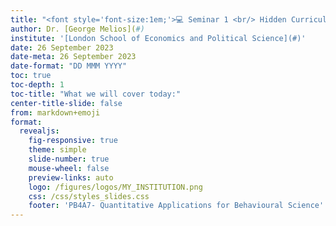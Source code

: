 ```yaml
---
title: "<font style='font-size:1em;'>💻 Seminar 1 <br/> Hidden Curriculum</font>"
author: Dr. [George Melios](#)
institute: '[London School of Economics and Political Science](#)'
date: 26 September 2023
date-meta: 26 September 2023
date-format: "DD MMM YYYY"
toc: true
toc-depth: 1
toc-title: "What we will cover today:"
center-title-slide: false
from: markdown+emoji
format:
  revealjs: 
    fig-responsive: true
    theme: simple
    slide-number: true
    mouse-wheel: false
    preview-links: auto
    logo: /figures/logos/MY_INSTITUTION.png
    css: /css/styles_slides.css
    footer: 'PB4A7- Quantitative Applications for Behavioural Science'
---
```



